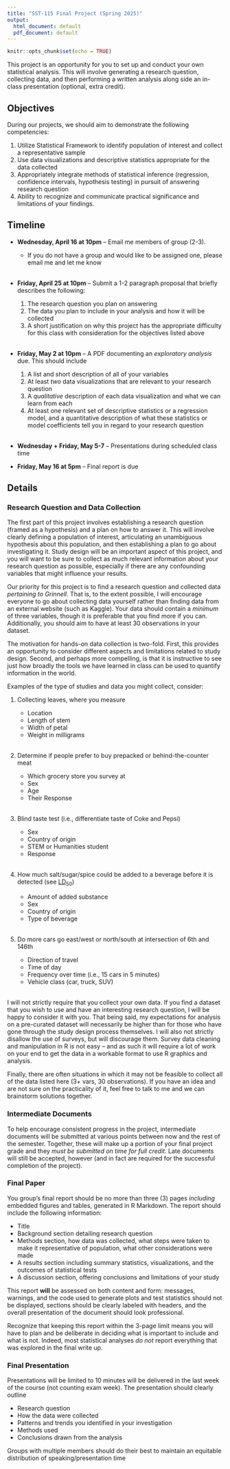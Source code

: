 ---
title: "SST-115 Final Project (Spring 2025)"
output:
  html_document: default
  pdf_document: default
---

```{r setup, include=FALSE}
knitr::opts_chunk$set(echo = TRUE)
```


This project is an opportunity for you to set up and conduct your own statistical analysis. This will involve generating a research question, collecting data, and then performing a written analysis along side an in-class presentation (optional, extra credit).

## Objectives

During our projects, we should aim to demonstrate the following competencies:

  1. Utilize Statistical Framework to identify population of interest and collect a representative sample
  2. Use data visualizations and descriptive statistics appropriate for the data collected
  3. Appropriately integrate methods of statistical inference (regression, confidence intervals, hypothesis testing) in pursuit of answering research question
  4. Ability to recognize and communicate practical significance and limitations of your findings.
  
## Timeline

  - **Wednesday, April 16 at 10pm** -- Email me members of group (2-3). 
    * If you do not have a group and would like to be assigned one, please email  me and let me know
    <br> <br>
  - **Friday, April 25 at 10pm** -- Submit a 1-2 paragraph proposal that briefly describes the following:
    1. The research question you plan on answering
    2. The data you plan to include in your analysis and how it will be collected
    3. A short justification on why this project has the appropriate difficulty for this class with consideration for the objectives listed above
    <br> <br>
  - **Friday, May 2 at 10pm** -- A PDF documenting an *exploratory analysis* due. This should include
    1. A list and short description of all of your variables
    2. At least *two* data visualizations that are relevant to your research question
    3. A *qualitative* description of each data visualization and what we can learn from each
    4. At least one relevant set of descriptive statistics or a regression model, and a quantitative description of what these statistics or model coefficients tell you in regard to your research question
    <br> <br>
  - **Wednesday + Friday, May 5-7** -- Presentations during scheduled class time
  
  - **Friday, May 16 at 5pm** -- Final report is due
  
## Details

### Research Question and Data Collection

The first part of this project involves establishing a research question (framed as a hypothesis) and a plan on how to answer it. This will involve clearly defining a population of interest, articulating an unambiguous hypothesis about this population, and then establishing a plan to go about investigating it. Study design will be an important aspect of this project, and you will want to be sure to collect as much relevant information about your research question as possible, especially if there are any confounding variables that might influence your results.

Our priority for this project is to find a research question and collected data *pertaining to Grinnell*. That is, to the extent possible, I will encourage everyone to go about collecting data yourself rather than finding data from an external website (such as Kaggle). Your data should contain a *minimum* of three variables, though it is preferable that you find more if you can. Additionally, you should aim to have at least 30 observations in your dataset.

The motivation for hands-on data collection is two-fold. First, this provides an opportunity to consider different aspects and limitations related to study design. Second, and perhaps more compelling, is that it is instructive to see just how broadly the tools we have learned in class can be used to quantify information in the world.

Examples of the type of studies and data you might collect, consider:

  1. Collecting leaves, where you measure
  
      - Location
      - Length of stem
      - Width of petal
      - Weight in milligrams
     <br> <br>
  2. Determine if people prefer to buy prepacked or behind-the-counter meat
  
      - Which grocery store you survey at
      - Sex
      - Age
      - Their Response
     <br> <br>
  3. Blind taste test (i.e., differentiate taste of Coke and Pepsi)
  
      - Sex
      - Country of origin
      - STEM or Humanities student
      - Response
     <br> <br>
  4. How much salt/sugar/spice could be added to a beverage before it is detected (see [$\text{LD}_{50}$](https://en.wikipedia.org/wiki/Median_lethal_dose))
  
      - Amount of added substance
      - Sex
      - Country of origin
      - Type of beverage
     <br> <br>
  5. Do more cars go east/west or north/south at intersection of 6th and 146th
  
      - Direction of travel
      - Time of day
      - Frequency over time (i.e., 15 cars in 5 minutes)
      - Vehicle class (car, truck, SUV)
 <br> <br>


I will not strictly require that you collect your own data. If you find a dataset that you wish to use and have an interesting research question, I will be happy to consider it with you. That being said, my expectations for analysis on a pre-curated dataset will necessarily be higher than for those who have gone through the study design process themselves. I will also not strictly disallow the use of surveys, but will discourage them. Survey data cleaning and manipulation in R is not easy -- and as such it will require a lot of work on your end to get the data in a workable format to use R graphics and analysis.

Finally, there are often situations in which it may not be feasible to collect all of the data listed here (3+ vars, 30 observations). If you have an idea and are not sure on the practicality of it, feel free to talk to me and we can brainstorm solutions together.
  

### Intermediate Documents

To help encourage consistent progress in the project, intermediate documents will be submitted at various points between now and the rest of the semester. Together, these will make up a portion of your final project grade and they *must be submitted on time for full credit*. Late documents will still be accepted, however (and in fact are required for the successful completion of the project).


### Final Paper

You group's final report should be no more than three (3) pages *including* embedded figures and tables, generated in R Markdown. The report should include the following information:

  - Title
  - Background section detailing research question
  - Methods section, how data was collected, what steps were taken to make it representative of population, what other considerations were made
  - A results section including summary statistics, visualizations, and the outcomes of statistical tests
  - A discussion section, offering conclusions and limitations of your study
  
This report **will** be assessed on both content and form: messages, warnings, and the code used to generate plots and test statistics should not be displayed, sections should be clearly labeled with headers, and the overall presentation of the document should look professional.

Recognize that keeping this report within the 3-page limit means you will have to plan and be deliberate in deciding what is important to include and what is not. Indeed, most statistical analyses *do not* report everything that was explored in the final write up.

### Final Presentation

Presentations will be limited to 10 minutes will be delivered in the last week of the course (not counting exam week). The presentation should clearly outline 

  - Research question
  - How the data were collected
  - Patterns and trends you identified in your investigation
  - Methods used
  - Conclusions drawn from the analysis
  
Groups with multiple members should do their best to maintain an equitable distribution of speaking/presentation time

